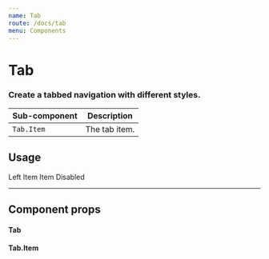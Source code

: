 ```yaml
---
name: Tab
route: /docs/tab
menu: Components
---
```



# Tab
### Create a tabbed navigation with different styles.

| Sub-component | Description |
|-|-|
| `Tab.Item` | The tab item. |

## Usage
<Playground>
  <Tab>
    <Tab.Item>Left</Tab.Item>
    <Tab.Item>Item</Tab.Item>
    <Tab.Item>Item</Tab.Item>
    <Tab.Item disabled>Disabled</Tab.Item>
  </Tab>
</Playground>

---

## Component props
#### Tab
<PropsTable of={Tab} />

#### Tab.Item
<PropsTable of={Tab.Item} />

